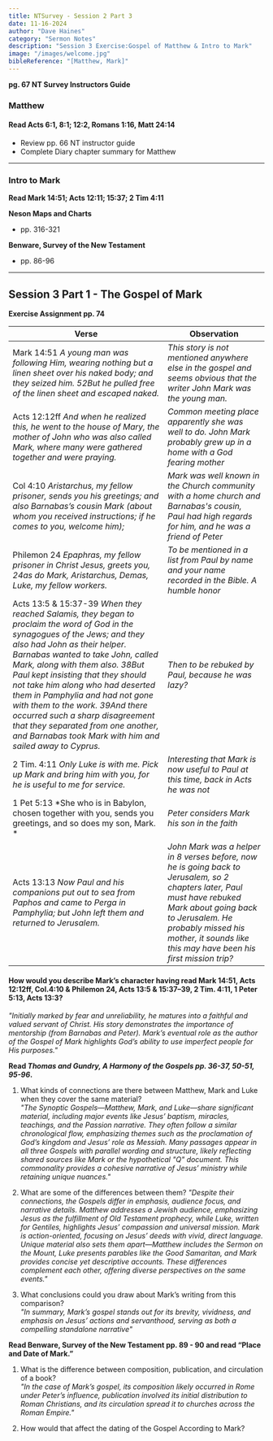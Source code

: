 ```yaml
---
title: NTSurvey - Session 2 Part 3
date: 11-16-2024
author: "Dave Haines"
category: "Sermon Notes"
description: "Session 3 Exercise:Gospel of Matthew & Intro to Mark"
image: "/images/welcome.jpg"
bibleReference: "[Matthew, Mark]"
---
```


**pg. 67 NT Survey Instructors Guide**  

### Matthew

#### Read Acts 6:1, 8:1; 12:2, Romans 1:16, Matt 24:14
- Review pp. 66 NT instructor guide
- Complete Diary chapter summary for Matthew

---

### Intro to Mark

**Read Mark 14:51; Acts 12:11; 15:37; 2 Tim 4:11**

**Neson Maps and Charts**
- pp. 316-321

**Benware, Survey of the New Testament**
- pp. 86-96

---

## Session 3 Part 1 - The Gospel of Mark
**Exercise Assignment pp. 74**

| Verse | Observation |
| ------ | ---------| 
| Mark 14:51 *A young man was following Him, wearing nothing but a linen sheet over his naked body; and they seized him. 52But he pulled free of the linen sheet and escaped naked.* | *This story is not mentioned anywhere else in the gospel and seems obvious that the writer John Mark was the young man.* |
| Acts 12:12ff *And when he realized this, he went to the house of Mary, the mother of John who was also called Mark, where many were gathered together and were praying.* | *Common meeting place apparently she was well to do.  John Mark probably grew up in a home with a God fearing mother* |
| Col 4:10 *Aristarchus, my fellow prisoner, sends you his greetings; and also Barnabas’s cousin Mark (about whom you received instructions; if he comes to you, welcome him);* | *Mark was well known in the Church community with a home church and Barnabas's cousin, Paul had high regards for him, and he was a friend of Peter* |
| Philemon 24 *Epaphras, my fellow prisoner in Christ Jesus, greets you, 24as do Mark, Aristarchus, Demas, Luke, my fellow workers.* | *To be mentioned in a list from Paul by name and your name recorded in the Bible. A humble honor* |
| Acts 13:5 & 15:37-39 *When they reached Salamis, they began to proclaim the word of God in the synagogues of the Jews; and they also had John as their helper.* *Barnabas wanted to take John, called Mark, along with them also. 38But Paul kept insisting that they should not take him along who had deserted them in Pamphylia and had not gone with them to the work. 39And there occurred such a sharp disagreement that they separated from one another, and Barnabas took Mark with him and sailed away to Cyprus.* | *Then to be rebuked by Paul, because he was lazy?* |
| 2 Tim. 4:11 *Only Luke is with me. Pick up Mark and bring him with you, for he is useful to me for service.* | *Interesting that Mark is now useful to Paul at this time, back in Acts he was not* |
| 1 Pet 5:13 *She who is in Babylon, chosen together with you, sends you greetings, and so does my son, Mark. * | *Peter considers Mark his son in the faith* |
| Acts 13:13 *Now Paul and his companions put out to sea from Paphos and came to Perga in Pamphylia; but John left them and returned to Jerusalem.* | *John Mark was a helper in 8 verses before, now he is going back to Jerusalem, so 2 chapters later, Paul must have rebuked Mark about going back to Jerusalem. He probably missed his mother, it sounds like this may have been his first mission trip?* |



#### How would you describe Mark’s character having read Mark 14:51, Acts 12:12ff, Col.4:10 & Philemon 24, Acts 13:5 & 15:37–39, 2 Tim. 4:11, 1 Peter 5:13, Acts 13:3?
*"Initially marked by fear and unreliability, he matures into a faithful and valued servant of Christ. His story demonstrates the importance of mentorship (from Barnabas and Peter). Mark’s eventual role as the author of the Gospel of Mark highlights God’s ability to use imperfect people for His purposes."*

**Read *Thomas and Gundry, A Harmony of the Gospels pp. 36-37, 50-51, 95-96*.**
1. What kinds of connections are there between Matthew, Mark and Luke when they cover the same material?  
*"The Synoptic Gospels—Matthew, Mark, and Luke—share significant material, including major events like Jesus’ baptism, miracles, teachings, and the Passion narrative. They often follow a similar chronological flow, emphasizing themes such as the proclamation of God’s kingdom and Jesus’ role as Messiah. Many passages appear in all three Gospels with parallel wording and structure, likely reflecting shared sources like Mark or the hypothetical "Q" document. This commonality provides a cohesive narrative of Jesus’ ministry while retaining unique nuances."*  

2. What are some of the differences between them?
*"Despite their connections, the Gospels differ in emphasis, audience focus, and narrative details. Matthew addresses a Jewish audience, emphasizing Jesus as the fulfillment of Old Testament prophecy, while Luke, written for Gentiles, highlights Jesus’ compassion and universal mission. Mark is action-oriented, focusing on Jesus’ deeds with vivid, direct language. Unique material also sets them apart—Matthew includes the Sermon on the Mount, Luke presents parables like the Good Samaritan, and Mark provides concise yet descriptive accounts. These differences complement each other, offering diverse perspectives on the same events."*

3. What conclusions could you draw about Mark’s writing from this comparison?  
*"In summary, Mark’s gospel stands out for its brevity, vividness, and emphasis on Jesus’ actions and servanthood, serving as both a compelling standalone narrative"*

**Read Benware, Survey of the New Testament pp. 89 - 90 and read “Place and Date of Mark.”**
1. What is the difference between composition, publication, and circulation of a book?  
*"In the case of Mark’s gospel, its composition likely occurred in Rome under Peter’s influence, publication involved its initial distribution to Roman Christians, and its circulation spread it to churches across the Roman Empire."*

2. How would that affect the dating of the Gospel According to Mark?

